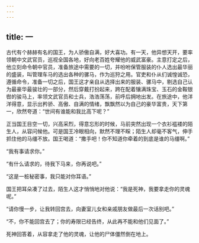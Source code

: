 ```yaml
---
---
---
```

title: 一
---




古代有个赫赫有名的国王，为人骄傲自满，好大喜功。有一天，他异想天开，要率领朝中文武官员，巡视全国各地，好向老百姓夸耀他的威武富豪。主意打定之后，他立刻命令朝中官员，准备旅途中需要的一切，并吩咐保管服装的仆人选出最华丽的盛装，叫管理车马的选出各种的骡马，作为巡狩之用。官吏和仆从们诚惶诚恐，遵循命令，准备一切之后，国王这才亲自从选择出来的服装、骡马中，剔选自己认为最豪华最骏壮的一部分，然后穿戴打扮起来，跨在配着镶满珠宝、玉石的金鞍银辔的骏马上，率领文武官员和士兵，浩浩荡荡，前呼后拥地出发。在旅途中，他洋洋得意，显示出矜骄、高傲、自满的情绪，飘飘然以为自己的豪华富贵，天下第一，欣然夸道：“世间有谁能和我比高下呢？”

正当国王目空一切，兴高采烈，得意忘形的时候，马前突然出现一个衣衫褴褛的陌生人，从容问候他。可是国王冷眼相向，默然不理不睬；陌生人却毫不客气，伸手抓住他的马缰不放。国王喝道：“撒手吧！你不知道你牵着的到底是谁的马缰啊。”

“我有事请求你。”

“有什么请求的，待我下马来，你再说吧。”

“这是一桩秘密事，我只能对你耳语。”

国王把耳朵凑了过去，陌生人这才悄悄地对他说：“我是死神，我要拿走你的灵魂呢。”

“请你慢一步，让我转回宫去，向妻室儿女和亲戚朋友做最后一次话别吧。”

“不，你不能回宫去了；你的寿限已经告终，从此再不能和他们见面了。”

死神回答着，从容拿走了他的灵魂，让他的尸体僵然倒在地上。